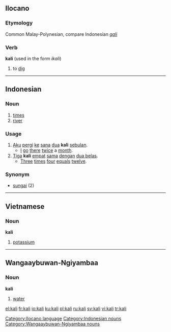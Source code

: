 {{see|Kali|käli}}
==Ilocano==
===Etymology===
Common Malay-Polynesian, compare Indonesian ''[[gali]]''
===Verb===
'''kali''' (used in the form ''ikali'')

# to [[dig]]

[[Category:Ilocano language]]

----

== Indonesian ==
===Noun===
# [[times]]
# [[river]]

=== Usage ===
# [[aku|Aku]] [[pergi]] [[ke]] [[sana]] [[dua]] '''kali''' [[bulan|sebulan]].
#* [[I]] [[go]] [[there]] [[twice]] a [[month]].
# [[tiga|Tiga]] '''kali''' [[empat]] [[sama]] [[dengan]] [[dua belas]].
#* [[three|Three]] [[times]] [[four]] [[equal]]s [[twelve]].

=== Synonym ===
* [[sungai]] (2)

[[Category:Indonesian nouns]]

----

== Vietnamese ==
=== Noun ===
'''kali'''
#[[potassium]]
----
==Wangaaybuwan-Ngiyambaa==
===Noun===
'''kali'''

# [[water]]
[[Category:Wangaaybuwan-Ngiyambaa nouns]]

[[el:kali]]
[[fr:kali]]
[[io:kali]]
[[ku:kali]]
[[pl:kali]]
[[ru:kali]]
[[sv:kali]]
[[vi:kali]]
[[tr:kali]]